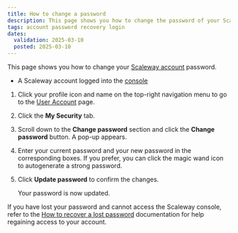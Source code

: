 ```yaml
---
title: How to change a password
description: This page shows you how to change the password of your Scaleway account.
tags: account password recovery login
dates:
  validation: 2025-03-10
  posted: 2025-03-10
---
```



This page shows you how to change your [Scaleway account](https://console.scaleway.com) password.

<Requirements />

- A Scaleway account logged into the [console](https://console.scaleway.com)

1. Click your profile icon and name on the top-right navigation menu to go to the [User Account](https://console.scaleway.com/account/security) page.
2. Click the **My Security** tab.
3. Scroll down to the **Change password** section and click the **Change password** button. A pop-up appears.
4. Enter your current password and your new password in the corresponding boxes.
    If you prefer, you can click the magic wand icon to autogenerate a strong password.
5. Click **Update password** to confirm the changes.

    Your password is now updated.

If you have lost your password and cannot access the Scaleway console, refer to the [How to recover a lost password](/account/how-to/recover-a-lost-password) documentation for help regaining access to your account.